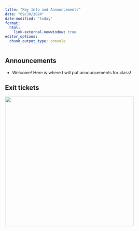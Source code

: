 ```yaml
---
title: "Key Info and Announcements"
date: "09/30/2024"
date-modified: "today"
format: 
  html:
    link-external-newwindow: true
editor_options: 
  chunk_output_type: console
---
```


## Announcements

-   Welcome! Here is where I will put announcements for class!

## Exit tickets

[![](/lessons/img_slides/exit_tickets/QRCode for Exit Ticket 9_30_2024.png){fig-align="center" width="427"}](https://forms.office.com/Pages/ResponsePage.aspx?id=V3lz4rj6fk2U9pvWr59xWFMopmPUjRtDiHLswhgacNhUQkhZOVI1QlIyWDNCRU44MUVXME1MNTNCNy4u)
